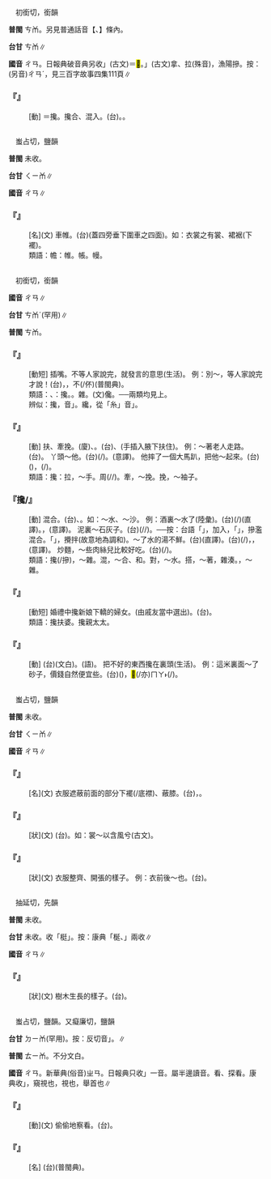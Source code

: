 
=={{ruby|摻|ㄔㄢ}}==

　初銜切，銜韻

'''普閩''' <rt>ㄘㆰ</rt>。另見普通話音【{{ruby|摻|ㄘㄢˋ}}、{{ruby|摻|ㄕㄢˇ}}】條內。

'''台甘''' <rt>ㄘㆰ</rt>{{ruby|。|ㄙㆰ}}{{ruby|。|ㄙㆰˋ}}∥

'''國音''' <rt>ㄔㄢ</rt>。日報典破音典另收{{ruby|「|ㄕㄢ}}」(古文)＝<mark>&#xf9ed0;</mark>。{{ruby|「|ㄕㄢˇ}}」(古文)拿、拉{{ruby|。|ㄘㄢˋ}}(殊音)，漁陽摻{{ruby|撾|ㄓㄨㄚ}}。按：(另音)<rt>ㄔㄢˊ</rt>，見三百字故事四集111頁∥

    

==='''『{{ruby|摻|ㄔㄢ}}』'''===
: [動] ＝攙。攙合、混入。(台){{ruby|摻|ㄘㆰ}}。{{ruby|濫|ㄌㆰ˫}}。
    

=={{ruby|幨|ㄔㄢ}}==

　蚩占切，鹽韻

'''普閩''' 未收。

'''台甘''' <rt>ㄑㄧㆰ</rt>∥

'''國音''' <rt>ㄔㄢ</rt>∥

    

==='''『{{ruby|幨|ㄔㄢ}}』'''===
: [名](文) 車帷。(台){{ruby|車|ㄑㄧㄚ}}{{ruby|帷|ㄨㄧˊ}}(蓋四旁垂下圍車之四面)。如：衣裳之有裳、裙裾(下襬)。
:類語：幨：帷。帳。幔。
:
    

=={{ruby|攙|ㄔㄢ}}==

　初銜切，銜韻

'''國音''' <rt>ㄔㄢ</rt>∥

'''台甘''' <rt>ㄘㆰˊ</rt>(罕用)∥

'''普閩''' <rt>ㄘㆰ</rt>。

    

==='''『{{ruby|攙|ㄔㄢ}}{{ruby|嘴|ㄗㄨㄟˇ}}』'''===
: [動短] 插嘴。不等人家說完，就發言的意思(生活)。 例：別～，等人家說完才說{{ruby|罷|·ㄅㄚˋ}}！(台){{ruby|<mark>&#xffb49;</mark>|ㄇㄞ˪}}{{ruby|插|ㄘㄚㆴ}}{{ruby|嘴|ㄘㄨㄧ˪}}，{{ruby|等|ㄉㄢˋ}}{{ruby|人|ㄌㄤˊ}}{{ruby|講|ㄍㆲˋ}}{{ruby|了|ㄌㄧㄠˋ}}{{ruby|則|ㄐㄧㄚㆷ}}{{ruby|講|ㄍㆲˋ}}，不(/伓){{ruby|通|ㄊㄤ}}{{ruby|譚|ㄉㆩˊ}}(普閩典)。
:類語：{{ruby|攙|ㄔㄢ}}、{{ruby|扶|ㄈㄨˊ}}：攙。{{ruby|羼|ㄔㄢˋ}}。雜。(文)儳。──兩類均見上。
:
:辨似：攙，音{{ruby|「|ㄔㄢ}}」。纔，從「糸」音{{ruby|「|ㄘㄞˊ}}」。
:
    

==='''『{{ruby|攙|ㄔㄢ}}』'''===
: [動] 扶、牽挽。(廈){{ruby|扎|ㄗㄚㆷ}}、{{ruby|扶|ㄏㄨˊ}}。(台){{ruby|扶|ㄏㄨˊ}}、{{ruby|插|ㄘㄚㆷ}}(手插入腋下扶住)。 例：～著老人走路。(台){{ruby|扶|ㄏㄨˊ}}{{ruby|插|ㄘㄚㆷ}}{{ruby|老|ㄌㄠ˫}}{{ruby|人|ㄌㄤˊ}}{{ruby|行|ㄍㄧㆩˊ}}{{ruby|路|ㄌㆦ˫}}。 丫頭～他。(台){{ruby|<mark>&#xffbb2;</mark>|ㄗㄚ}}{{ruby|某|ㆠㆦˋ}}{{ruby|簡|ㄍㄢˋ}}{{ruby|仔|ㄚ}}{{ruby|共|ㄍㄚ˫}}{{ruby|伊|ㄧ}}{{ruby|插|ㄘㄚㆷ}}{{ruby|咧|ㄌㆤ˪}}(/{{ruby|扶|ㄏㄨˊ}}{{ruby|插|ㄘㄚㆷ}}{{ruby|咧|ㄌㆤ˪}})。{{ruby|付|ㄏㆦ˫}}{{ruby|伊|ㄧ}}{{ruby|<mark>&#xffaf6;</mark>|ㄏㄨㆩ˫}}{{ruby|咧|ㄌㆤ˪}}(意譯)。 他摔了一個大馬趴，把他～起來。(台){{ruby|伊|ㄧ}}{{ruby|跋|ㄅㄨㄚㆷ ͘}}{{ruby|倒|ㄉㄜˋ}}{{ruby|躄|ㄆㄧㆷ}}{{ruby|伏|ㄆㄚㆶ}}{{ruby|向|ㆩ˪}}({{ruby|伏|ㄆㄚㆶ}}{{ruby|虎|ㄏㆦˋ}}{{ruby|仔|ㄚ}})，{{ruby|用|ㄧㆲ˫}}{{ruby|手|ㄑㄧㄨˋ}}{{ruby|共|ㄍㄚ˫}}{{ruby|扶|ㄏㄨˊ}}{{ruby|起|·ㄎㄧˋ}}{{ruby|來|·ㄌㄞˊ}}(/{{ruby|牽|ㄎㄢ}}{{ruby|起|·ㄎㄧˋ}}{{ruby|來|·ㄌㄞˊ}})。
:類語：攙：拉，～手。周(/{{ruby|抽|ㄔㄡ}}/{{ruby|搊|ㄔㄡ}})。牽，～挽。挽，～袖子。
:
    

==='''『攙/{{ruby|摻|ㄔㄢ}}』'''===
: [動] 混合。(台){{ruby|濫|ㄌㆰ˫}}、{{ruby|摻|ㄘㆰ}}。如：～水、～沙。 例：酒裏～水了(陸彙)。(台){{ruby|酒|ㄐㄧㄨˋ}}{{ruby|內|ㄌㄞ˫}}(/{{ruby|裏|ㄌㄧㄣ˪}}){{ruby|有|ㄨ˫}}{{ruby|摻|ㄘㆰ}}{{ruby|水|ㄗㄨㄧˋ}}(直譯)。{{ruby|酒|ㄐㄧㄨˋ}}，{{ruby|透|ㄊㄠ˪}}{{ruby|著|ㄉㄧㄜㆷ ͘}}{{ruby|水|ㄗㄨㄧˋ}}(意譯)。 泥裏～石灰子。(台){{ruby|塗|ㄊㆦˊ}}{{ruby|摻|ㄘㆰ}}(/{{ruby|濫|ㄌㆰ˫}}/{{ruby|攪|ㄍㄧㄠ}}){{ruby|石|ㄐㄧㄜㆷ ͘}}{{ruby|灰|ㄏㄨㆤ}}{{ruby|粉|ㄏㄨㄣˋ}}。──按：台語「{{ruby|摻|ㄘㆰ}}」，加入，「{{ruby|濫|ㄌㆰ˫}}」，摻濫混合。「{{ruby|攪|ㄍㄧㄠ}}」，攪拌(故意地為調和)。～了水的湯不鮮。(台){{ruby|透|ㄊㄠ˪}}{{ruby|水|ㄗㄨㄧˋ}}{{ruby|丌|ㆤ}}{{ruby|菜|ㄘㄞ˪}}{{ruby|湯|ㄊㆭ}}{{ruby|<mark>&#xffa45;</mark>|ㆠㆤ˫}}{{ruby|/|ㆠㄨㆤ˫}}{{ruby|新|ㄒㄧㄣ}}{{ruby|鮮|ㄒㄧㄢ}}(直譯)。(台){{ruby|煮|ㄗㄨˋ}}{{ruby|/|ㄐㄧˋ}}{{ruby|好|ㄏㄜˋ}}{{ruby|好|ㄏㄜˋ}}{{ruby|丌|ㆤ}}{{ruby|菜|ㄘㄞ˪}}{{ruby|湯|ㄊㆭ}}{{ruby|透|ㄊㄠ˪}}{{ruby|著|ㄉㄧㄜㆷ ͘}}{{ruby|水|ㄗㄨㄧˋ}}{{ruby|著|ㄉㄧㄜㆷ}}(/{{ruby|都|ㄉㄜ˫}}){{ruby|無|ㆠㄜˊ}}{{ruby|滋|ㄗㄨ}}{{ruby|味|ㆠㄧ˫}}，{{ruby|<mark>&#xffa45;</mark>|ㆠㆤ˫}}{{ruby|/|ㆠㄨㆤ˫}}{{ruby|甜|ㄉㆪ}}，{{ruby|無|ㆠㄜˊ}}{{ruby|甜|ㄉㆪ}}{{ruby|頭|ㄊㄠˊ}}(意譯)。 炒麵，～些肉絲兒比較好吃。(台){{ruby|炒|ㄘㄚˋ}}{{ruby|麵|ㄇㄧ˫}}{{ruby|著|ㄉㄧㄜㆷ}}(/{{ruby|都|ㄉㄜ˫}}){{ruby|摻|ㄘㆰ}}{{ruby|一|ㄐㄧㆵ ͘}}{{ruby|寡|ㄍㄨㄚˋ}}{{ruby|肉|ㆠㄚㆷ}}{{ruby|絲|ㄒㄧ}}{{ruby|仔|ㄚ}}{{ruby|較|ㄎㄚㆷ}}{{ruby|好|ㄏㄜˋ}}{{ruby|食|ㄐㄧㄚㆷ ͘}}。
:類語：攙(/摻)，～雜。混，～合、和。對，～水。搭，～著，雜湊。{{ruby|羼|ㄔㄢˋ}}，～雜。
:
    

==='''『{{ruby|攙|ㄔㄢ}}{{ruby|親|ㄑㄧㄣ}}』'''===
: [動短] 婚禮中攙新娘下轎的婦女。(由戚友當中選出)。(台){{ruby|牽|ㄎㄢ}}{{ruby|新|ㄒㄧㄣ}}{{ruby|娘|ㄋㄧㄨˊ}}{{ruby|出|ㄘㄨㆵ}}{{ruby|轎|ㄍㄧㄜ˫}}{{ruby|丌|ㆤ}}{{ruby|婆|ㄅㄜˊ}}{{ruby|仔|ㄚ}}。
:類語：攙扶婆。攙親太太。
:
    

==='''『{{ruby|攙|ㄔㄢ}}{{ruby|雜|ㄗㄚˊ}}』'''===
: [動] (台)(文白){{ruby|摻|ㄘㆰ}}{{ruby|雜|ㄗㄚㆴ ͘}}。(語){{ruby|濫|ㄌㆰ˫}}。 把不好的東西攙在裏頭(生活)。 例：這米裏面～了砂子，價錢自然便宜些。(台){{ruby|好|ㄏㄜˋ}}{{ruby|米|ㆠㄧˋ}}({{ruby|內|ㄌㄞ˫}}{{ruby|面|ㆠㄧㄣ˫}}){{ruby|有|ㄨ˫}}{{ruby|濫|ㄌㆰ˫}}{{ruby|砂|ㄙㄨㄚ}}，{{ruby|免|ㆠㄧㄢˋ}}{{ruby|講|ㄍㆲˋ}}<mark>&#xffaca;</mark>(/亦)<rt>ㄇㄚ˫</rt>{{ruby|較|ㄎㄚㆷ}}{{ruby|<mark>&#xffc4b;</mark>|ㄒㄧㆦㆶ ͘}}(/{{ruby|便|ㄅㄢˊ}}{{ruby|宜|ㆣㄧˊ}})。
    

=={{ruby|襜|ㄔㄢ}}==

　蚩占切，鹽韻

'''普閩''' 未收。

'''台甘''' <rt>ㄑㄧㆰ</rt>{{ruby|、|ㄌㄧㆰˊ}}∥

'''國音''' <rt>ㄔㄢ</rt>∥

    

==='''『{{ruby|襜|ㄔㄢ}}』'''===
: [名](文) 衣服遮蔽前面的部分下襬(/底襟)、蔽膝。(台){{ruby|長|ㄉㆭˊ}}{{ruby|衫|ㄙㆩ}}{{ruby|丌|ㆤ}}{{ruby|前|ㄐㄧㄥˊ}}{{ruby|幅|ㄅㄚㆶ}}，{{ruby|裾|ㄍㄨ}}{{ruby|/|ㄍㄧ}}。
    

==='''『{{ruby|襜|ㄔㄢ}}{{ruby|襜|ㄔㄢ}}』'''===
: [狀](文) (台){{ruby|搖|ㄧㄜˊ}}{{ruby|動|ㄉㄤ˫}}{{ruby|丌|ㆤ}}{{ruby|款|ㄎㄨㄢˋ}}。如：裳～以含風兮(古文)。
    

==='''『{{ruby|襜|ㄔㄢ}}{{ruby|如|ㄖㄨˊ}}』'''===
: [狀](文) 衣服整齊、開張的樣子。 例：衣前後～也。(台){{ruby|衣|ㄧ}}{{ruby|裳|ㄐㄧㆫˊ}}{{ruby|/|ㄐㄧㆧˊ}}{{ruby|整|ㄐㄧㄥˋ}}{{ruby|齊|ㄗㄨㆤˊ}}{{ruby|/|ㄗㆤˊ}}{{ruby|前|ㄐㄧㄥˊ}}{{ruby|後|ㄠ˫}}{{ruby|裾|ㄍㄨ}}{{ruby|/|ㄍㄧ}}{{ruby|攏|ㄌㆲˋ}}{{ruby|真|ㄐㄧㄣ}}{{ruby|整|ㄐㄧㄥˋ}}{{ruby|齊|ㄗㄨㆤˊ}}{{ruby|/|ㄗㆤˊ}}。
    

=={{ruby|梴|ㄔㄢ}}==

　抽延切，先韻

'''普閩''' 未收。

'''台甘''' 未收。收「梃」。按：康典「梴、{{ruby|梃|ㄊㄧㄥˇ}}」兩收∥

'''國音''' <rt>ㄔㄢ</rt>∥

    

==='''『{{ruby|梴|ㄔㄢ}}』'''===
: [狀](文) 樹木生長的樣子。(台){{ruby|樹|ㄑㄧㄨ˫}}{{ruby|仔|ㄚ}}{{ruby|伸|ㄘㄨㄣ}}{{ruby|/|ㄒㄧㄣ}}{{ruby|長|ㄉㆭˊ}}{{ruby|丌|ㆤ}}{{ruby|款|ㄎㄨㄢˋ}}。
    

=={{ruby|覘|ㄔㄢ}}==

　蚩占切，鹽韻。又癡廉切，鹽韻

'''台甘''' <rt>ㄉㄧㆰ</rt>(罕用)。按：反切音{{ruby|「|ㄑㄧㆰ}}」。{{ruby|(台)|ㄒㄧㆰ}}∥

'''普閩''' <rt>ㄊㄧㆰ</rt>{{ruby|、|ㄑㄧㆰ}}。不分文白。

'''國音''' <rt>ㄔㄢ</rt>。新華典(俗音)<rt>ㄓㄢ</rt>。日報典只收{{ruby|「|ㄓㄢ}}」一音。屬半邊讀音。看、探看。康典收{{ruby|「|ㄔㄢ}}{{ruby|、|ㄔㄢˋ}}」，窺視也{{ruby|。|ㄔㄢˇ}}，視也{{ruby|。|ㄉㄢ}}，舉首也∥

    

==='''『{{ruby|覘|ㄔㄢ}}』'''===
: [動](文) 偷偷地察看。(台){{ruby|覘|ㄒㄧㆰ}}。
    

==='''『{{ruby|覘|ㄔㄢ}}{{ruby|標|ㄅㄧㄠ}}』'''===
: [名] (台){{ruby|一|ㄐㄧㆵ ͘}}{{ruby|種|ㄐㄧㆲˋ}}{{ruby|測|ㄑㄧㆤㆶ}}{{ruby|量|ㄌㄧㆲ˫}}{{ruby|/|ㄌㄧㄤˊ}}{{ruby|標|ㄅㄧㄠ}}{{ruby|誌|ㄐㄧ˪}}(普閩典)。
    
